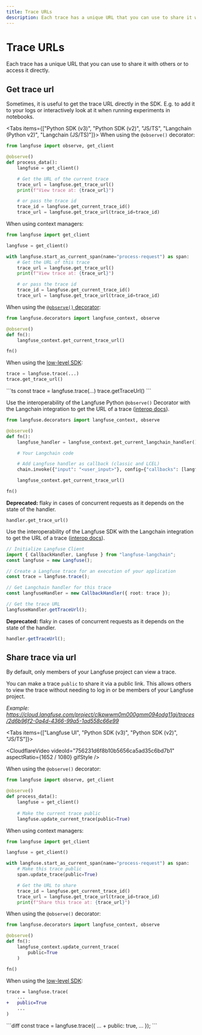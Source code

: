 ```yaml
---
title: Trace URLs
description: Each trace has a unique URL that you can use to share it with others or to access it directly.
---
```


# Trace URLs

Each trace has a unique URL that you can use to share it with others or to access it directly.

## Get trace url

Sometimes, it is useful to get the trace URL directly in the SDK. E.g. to add it to your logs or interactively look at it when running experiments in notebooks.

<Tabs items={["Python SDK (v3)", "Python SDK (v2)", "JS/TS", "Langchain (Python v2)", "Langchain (JS/TS)"]}>
<Tab>
When using the `@observe()` decorator:

```python
from langfuse import observe, get_client

@observe()
def process_data():
    langfuse = get_client()

    # Get the URL of the current trace
    trace_url = langfuse.get_trace_url()
    print(f"View trace at: {trace_url}")

    # or pass the trace id
    trace_id = langfuse.get_current_trace_id()
    trace_url = langfuse.get_trace_url(trace_id=trace_id)
```

When using context managers:

```python
from langfuse import get_client

langfuse = get_client()

with langfuse.start_as_current_span(name="process-request") as span:
    # Get the URL of this trace
    trace_url = langfuse.get_trace_url()
    print(f"View trace at: {trace_url}")

    # or pass the trace id
    trace_id = langfuse.get_current_trace_id()
    trace_url = langfuse.get_trace_url(trace_id=trace_id)
```

</Tab>
<Tab>

When using the [`@observe()` decorator](/docs/sdk/python/decorators):

```python
from langfuse.decorators import langfuse_context, observe

@observe()
def fn():
    langfuse_context.get_current_trace_url()

fn()
```

When using the [low-level SDK](/docs/sdk/python/low-level-sdk):

```python
trace = langfuse.trace(...)
trace.get_trace_url()
```

</Tab>
<Tab>
```ts
const trace = langfuse.trace(...)
trace.getTraceUrl()
```

</Tab>
<Tab>

Use the interoperability of the Langfuse Python `@observe()` Decorator with the Langchain integration to get the URL of a trace ([interop docs](/docs/integrations/langchain/tracing#interoperability)).

```python
from langfuse.decorators import langfuse_context, observe

@observe()
def fn():
    langfuse_handler = langfuse_context.get_current_langchain_handler()

    # Your Langchain code

    # Add Langfuse handler as callback (classic and LCEL)
    chain.invoke({"input": "<user_input>"}, config={"callbacks": [langfuse_handler]})

    langfuse_context.get_current_trace_url()

fn()
```

**Deprecated:** flaky in cases of concurrent requests as it depends on the state of the handler.

```
handler.get_trace_url()
```

</Tab>
<Tab>

Use the interoperability of the Langfuse SDK with the Langchain integration to get the URL of a trace ([interop docs](/docs/integrations/langchain/tracing#interoperability)).

```ts
// Initialize Langfuse Client
import { CallbackHandler, Langfuse } from "langfuse-langchain";
const langfuse = new Langfuse();

// Create a Langfuse trace for an execution of your application
const trace = langfuse.trace();

// Get Langchain handler for this trace
const langfuseHandler = new CallbackHandler({ root: trace });

// Get the trace URL
langfuseHandler.getTraceUrl();
```

**Deprecated:** flaky in cases of concurrent requests as it depends on the state of the handler.

```ts
handler.getTraceUrl();
```

</Tab>
</Tabs>

## Share trace via url

By default, only members of your Langfuse project can view a trace.

You can make a trace `public` to share it via a public link. This allows others to view the trace without needing to log in or be members of your Langfuse project.

_Example: https://cloud.langfuse.com/project/clkpwwm0m000gmm094odg11gi/traces/2d6b96f2-0a4d-4366-99a5-1ad558c66e99_

<Tabs items={["Langfuse UI", "Python SDK (v3)", "Python SDK (v2)", "JS/TS"]}>
<Tab>

<CloudflareVideo
  videoId="756231d6f8b10b5656ca5ad35c6bd7b1"
  aspectRatio={1652 / 1080}
  gifStyle
/>

</Tab>
<Tab>

When using the `@observe()` decorator:

```python
from langfuse import observe, get_client

@observe()
def process_data():
    langfuse = get_client()
    
    # Make the current trace public
    langfuse.update_current_trace(public=True)
```

When using context managers:

```python
from langfuse import get_client

langfuse = get_client()

with langfuse.start_as_current_span(name="process-request") as span:
    # Make this trace public
    span.update_trace(public=True)

    # Get the URL to share
    trace_id = langfuse.get_current_trace_id()
    trace_url = langfuse.get_trace_url(trace_id=trace_id)
    print(f"Share this trace at: {trace_url}")
```

</Tab>
<Tab>

When using the `@observe()` decorator:

```python
from langfuse.decorators import langfuse_context, observe

@observe()
def fn():
    langfuse_context.update_current_trace(
        public=True
    )

fn()
```

When using the [low-level SDK](/docs/sdk/python/low-level-sdk):

```diff
trace = langfuse.trace(
    ...
+   public=True
    ...
)
```

</Tab>

<Tab>
```diff
const trace = langfuse.trace({
    ...
+   public: true,
    ...
});
```

</Tab>
</Tabs>
